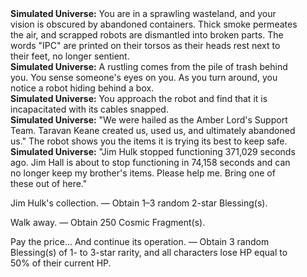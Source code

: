 {{Dialogue Start}}
:'''Simulated Universe:''' You are in a sprawling wasteland, and your vision is obscured by abandoned containers. Thick smoke permeates the air, and scrapped robots are dismantled into broken parts. The words "IPC" are printed on their torsos as their heads rest next to their feet, no longer sentient.
:'''Simulated Universe:''' A rustling comes from the pile of trash behind you. You sense someone's eyes on you. As you turn around, you notice a robot hiding behind a box.
:'''Simulated Universe:''' You approach the robot and find that it is incapacitated with its cables snapped.
:'''Simulated Universe:''' "We were hailed as the Amber Lord's Support Team. Taravan Keane created us, used us, and ultimately abandoned us." The robot shows you the items it is trying its best to keep safe.
:'''Simulated Universe:''' "Jim Hulk stopped functioning 371,029 seconds ago. Jim Hall is about to stop functioning in 74,158 seconds and can no longer keep my brother's items. Please help me. Bring one of these out of here."
:{{DIcon|Star}} Jim Hulk's collection. &mdash; Obtain 1–3 random 2-star Blessing(s).
:{{DIcon|Star}} Walk away. &mdash; Obtain 250 Cosmic Fragment(s).
:{{DIcon|Star}} Pay the price... And continue its operation. &mdash; Obtain 3 random Blessing(s) of 1- to 3-star rarity, and all characters lose HP equal to 50% of their current HP.
{{Dialogue End}}